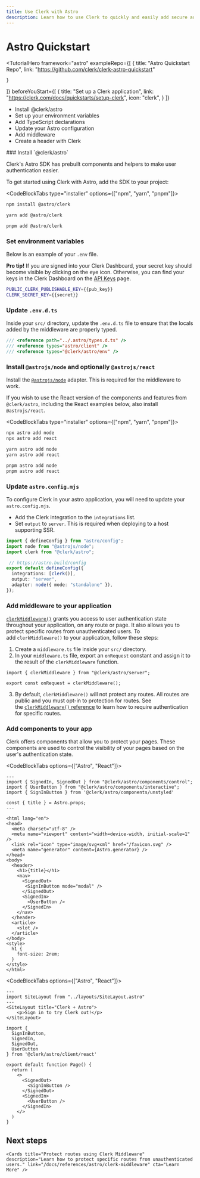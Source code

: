 ```yaml
---
title: Use Clerk with Astro
description: Learn how to use Clerk to quickly and easily add secure authentication and user management to your Astro application.
---
```


# Astro Quickstart

<TutorialHero
  framework="astro"
  exampleRepo={[
    {
      title: "Astro Quickstart Repo",
      link: "https://github.com/clerk/clerk-astro-quickstart"

    }
  ]}
  beforeYouStart={[
    {
      title: "Set up a Clerk application",
      link: "https://clerk.com/docs/quickstarts/setup-clerk",
      icon: "clerk",
    }
  ]}
>

- Install @clerk/astro
- Set up your environment variables
- Add TypeScript declarations
- Update your Astro configuration
- Add middleware
- Create a header with Clerk
</TutorialHero>


<Steps>
### Install `@clerk/astro`

Clerk's Astro SDK has prebuilt components and helpers to make user authentication easier.

To get started using Clerk with Astro, add the SDK to your project:

<CodeBlockTabs type="installer" options={["npm", "yarn", "pnpm"]}>
  ```bash filename="terminal"
  npm install @astro/clerk
  ```

  ```bash filename="terminal"
  yarn add @astro/clerk
  ```

  ```bash filename="terminal"
  pnpm add @astro/clerk
  ```
</CodeBlockTabs>

### Set environment variables

Below is an example of your `.env` file.

**Pro tip!** If you are signed into your Clerk Dashboard, your secret key should become visible by clicking on the eye icon. Otherwise, you can find your keys in the Clerk Dashboard on the [API Keys](https://dashboard.clerk.com/last-active?path=api-keys) page.

<InjectKeys>

```sh filename=".env"
PUBLIC_CLERK_PUBLISHABLE_KEY={{pub_key}}
CLERK_SECRET_KEY={{secret}}
```

</InjectKeys>

### Update `.env.d.ts`

Inside your `src/` directory, update the `.env.d.ts` file to ensure that the locals added by the middleware are properly typed.

```ts filename="src/.env.d.ts" {3}
/// <reference path="../.astro/types.d.ts" />
/// <reference types="astro/client" />
/// <reference types="@clerk/astro/env" />
```

### Install `@astrojs/node` and optionally `@astrojs/react`

Install the [`@astrojs/node`](https://docs.astro.build/en/guides/integrations-guide/node/) adapter. This is required for the middleware to work.

If you wish to use the React version of the components and features from `@clerk/astro`, including the React examples below, also install `@astrojs/react`.

<CodeBlockTabs type="installer" options={["npm", "yarn", "pnpm"]}>
  ```bash filename="terminal"
  npx astro add node
  npx astro add react
  ```

  ```bash filename="terminal"
  yarn astro add node
  yarn astro add react
  ```

  ```bash filename="terminal"
  pnpm astro add node
 pnpm astro add react
  ```
</CodeBlockTabs>


### Update `astro.config.mjs`

To configure Clerk in your astro application, you will need to update your `astro.config.mjs`.

- Add the Clerk integration to the `integrations` list.
- Set `output` to `server`. This is required when deploying to a host supporting SSR.

```ts filename="astro.config.mjs" {3,7}
import { defineConfig } from "astro/config";
import node from "@astrojs/node";
import clerk from "@clerk/astro";

 // https://astro.build/config
export default defineConfig({
  integrations: [clerk()],
  output: "server",
  adapter: node({ mode: "standalone" }),
});
```

### Add middleware to your application

[`clerkMiddleware()`](TODO) grants you access to user authentication state throughout your application, on any route or page. It also allows you to protect specific routes from unauthenticated users. To add `clerkMiddleware()` to your application, follow these steps:

1. Create a `middleware.ts` file inside your `src/` directory.
2. In your `middleware.ts` file, export an `onRequest` constant and assign it to the result of the `clerkMiddleware` function.

```tsx filename="src/middleware.ts"
import { clerkMiddleware } from "@clerk/astro/server";

export const onRequest = clerkMiddleware();
```

3. By default, `clerkMiddleware()` will not protect any routes. All routes are public and you must opt-in to protection for routes. See the [`clerkMiddleware()` reference](/docs/references/astro/clerk-middleware) to learn how to require authentication for specific routes.

### Add components to your app

Clerk offers components that allow you to protect your pages. These components are used to control the visibility of your pages based on the user's authentication state.


<CodeBlockTabs options={["Astro", "React"]}>
  ```astro filename="src/layouts/SiteLayout.astro"
---
import { SignedIn, SignedOut } from "@clerk/astro/components/control";
import { UserButton } from "@clerk/astro/components/interactive";
import { SignInButton } from '@clerk/astro/components/unstyled'

const { title } = Astro.props;
---

<html lang="en">
  <head>
    <meta charset="utf-8" />
    <meta name="viewport" content="width=device-width, initial-scale=1" />
    <link rel="icon" type="image/svg+xml" href="/favicon.svg" />
    <meta name="generator" content={Astro.generator} />
  </head>
  <body>
    <header>
      <h1>{title}</h1>
      <nav>
        <SignedOut>
         <SignInButton mode="modal" />
        </SignedOut>
        <SignedIn>
          <UserButton />
        </SignedIn>
      </nav>
    </header>
    <article>
      <slot />
    </article>
  </body>
  <style>
    h1 {
      font-size: 2rem;
    }
  </style>
</html>
```
</CodeBlockTabs>


<CodeBlockTabs options={["Astro", "React"]}>
  ```astro filename="src/pages/index.astro"
  ---
  import SiteLayout from "../layouts/SiteLayout.astro"
  ---
  <SiteLayout title="Clerk + Astro">
	  <p>Sign in to try Clerk out!</p>
  </SiteLayout>
  ```

  ```tsx filename="src/pages/index.tsx"
  import {
    SignInButton,
    SignedIn,
    SignedOut,
    UserButton
  } from '@clerk/astro/client/react'

  export default function Page() {
    return (
      <>
        <SignedOut>
          <SignInButton />
        </SignedOut>
        <SignedIn>
          <UserButton />
        </SignedIn>
      </>
    )
  }
  ```
</CodeBlockTabs>

</Steps>

## Next steps

<div className="container mx-auto my-4">
  <div className="grid grid-cols-1 gap-6 md:grid-cols-2">

    <Cards title="Protect routes using Clerk Middleware" description="Learn how to protect specific routes from unauthenticated users." link="/docs/references/astro/clerk-middleware" cta="Learn More" />

  </div>
</div>
